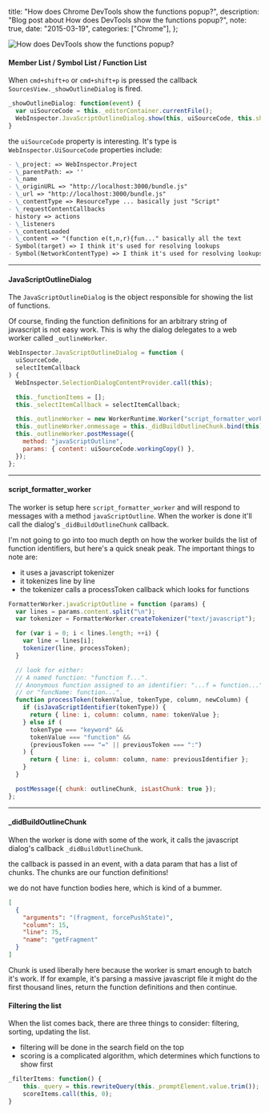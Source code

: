 
  title: "How does Chrome DevTools show the functions popup?",
  description: "Blog post about How does DevTools show the functions popup?",
  note: true,
  date: "2015-03-19",
  categories: ["Chrome"],
};

<Image src={FocusMembers} alt="How does DevTools show the functions popup?" />

#### Member List / Symbol List / Function List

When `cmd+shift+o` or `cmd+shift+p` is pressed the callback
`SourcesView._showOutlineDialog` is fired.

```js
_showOutlineDialog: function(event) {
  var uiSourceCode = this._editorContainer.currentFile();
  WebInspector.JavaScriptOutlineDialog.show(this, uiSourceCode, this.showSourceLocation);
}
```

the `uiSourceCode` property is interesting. It's type is `WebInspector.UiSourceCode` properties include:

```md
- \_project: => WebInspector.Project
- \_parentPath: => ''
- \_name
- \_originURL => "http://localhost:3000/bundle.js"
- \_url => "http://localhost:3000/bundle.js"
- \_contentType => ResourceType ... basically just "Script"
- \_requestContentCallbacks
- history => actions
- \_listeners
- \_contentLoaded
- \_content => "(function e(t,n,r){fun..." basically all the text
- Symbol(target) => I think it's used for resolving lookups
- Symbol(NetworkContentType) => I think it's used for resolving lookups
```

---

#### JavaScriptOutlineDialog

The `JavaScriptOutlineDialog` is the object responsible for showing the list of functions.

Of course, finding the function definitions for an arbitrary string of javascript is not easy work. This is why the dialog delegates to a web worker called `_outlineWorker`.

```js
WebInspector.JavaScriptOutlineDialog = function (
  uiSourceCode,
  selectItemCallback
) {
  WebInspector.SelectionDialogContentProvider.call(this);

  this._functionItems = [];
  this._selectItemCallback = selectItemCallback;

  this._outlineWorker = new WorkerRuntime.Worker("script_formatter_worker");
  this._outlineWorker.onmessage = this._didBuildOutlineChunk.bind(this);
  this._outlineWorker.postMessage({
    method: "javaScriptOutline",
    params: { content: uiSourceCode.workingCopy() },
  });
};
```

---

#### script_formatter_worker

The worker is setup here `script_formatter_worker` and will respond to messages with a method `javaScriptOutline`. When the worker is done it'll call the dialog's `_didBuildOutlineChunk` callback.

I'm not going to go into too much depth on how the worker builds the list of function identifiers, but here's a quick sneak peak. The important things to note are:

- it uses a javascript tokenizer
- it tokenizes line by line
- the tokenizer calls a processToken callback which looks for functions

```js
FormatterWorker.javaScriptOutline = function (params) {
  var lines = params.content.split("\n");
  var tokenizer = FormatterWorker.createTokenizer("text/javascript");

  for (var i = 0; i < lines.length; ++i) {
    var line = lines[i];
    tokenizer(line, processToken);
  }

  // look for either:
  // A named function: "function f...".
  // Anonymous function assigned to an identifier: "...f = function..."
  // or "funcName: function...".
  function processToken(tokenValue, tokenType, column, newColumn) {
    if (isJavaScriptIdentifier(tokenType)) {
      return { line: i, column: column, name: tokenValue };
    } else if (
      tokenType === "keyword" &&
      tokenValue === "function" &&
      (previousToken === "=" || previousToken === ":")
    ) {
      return { line: i, column: column, name: previousIdentifier };
    }
  }

  postMessage({ chunk: outlineChunk, isLastChunk: true });
};
```

---

#### \_didBuildOutlineChunk

When the worker is done with some of the work, it calls the javascript dialog's callback `_didBuildOutlineChunk`.

the callback is passed in an event, with a data param that has a list of chunks. The chunks are our function definitions!

we do not have function bodies here, which is kind of a bummer.

```json
[
  {
    "arguments": "(fragment, forcePushState)",
    "column": 15,
    "line": 75,
    "name": "getFragment"
  }
]
```

Chunk is used liberally here because the worker is smart enough to batch it's work. If for example, it's parsing a massive javascript file it might do the first thousand lines, return the function definitions and then continue.

#### Filtering the list

When the list comes back, there are three things to consider: filtering, sorting, updating the list.

- filtering will be done in the search field on the top
- scoring is a complicated algorithm, which determines which functions to show first

```js
_filterItems: function() {
    this._query = this.rewriteQuery(this._promptElement.value.trim());
    scoreItems.call(this, 0);
}
```
